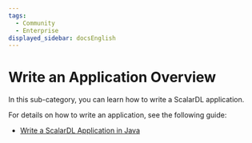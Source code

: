```yaml
---
tags:
  - Community
  - Enterprise
displayed_sidebar: docsEnglish
---
```


# Write an Application Overview

In this sub-category, you can learn how to write a ScalarDL application.

For details on how to write an application, see the following guide:

- [Write a ScalarDL Application in Java](how-to-write-applications.mdx)
